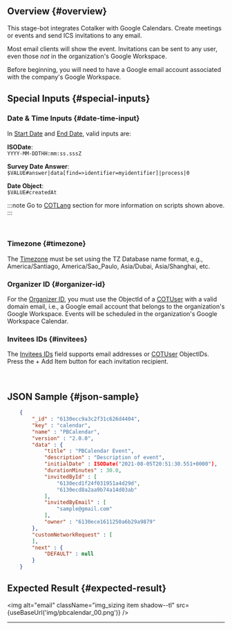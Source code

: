 
## Overview {#overview}

This stage-bot integrates Cotalker with Google Calendars. Create meetings or events and send ICS invitations to any email. 

Most email clients will show the event. Invitations can be sent to any user, even those _not_ in the organization's Google Workspace.

Before beginning, you will need to have a Google email account associated with the company's Google Workspace.

## Special Inputs {#special-inputs}

<div className="alert alert--secondary">

### Date & Time Inputs {#date-time-input}
In [Start Date](#4-start-date-key-initialdate) and [End Date](#5-end-date-key-enddate), valid inputs are:

<div className="padding-left--lg">

**ISODate**: <br/>
`YYYY-MM-DDTHH:mm:ss.sssZ`

**Survey Date Answer**:<br/>
`$VALUE#answer|data[find=>identifier=myidentifier]|process|0`

**Date Object**:<br/>
`$VALUE#createdAt`

:::note
Go to [COTLang](/docs/documentation/automation/cotlang/admin_cotlang) section for more information on scripts shown above.
:::

</div>
<br/>

### Timezone {#timezone}
The [Timezone](#7-timezone-key-timezone) must be set using the TZ Database name format, e.g., America/Santiago, America/Sao_Paulo, Asia/Dubai, Asia/Shanghai, etc.

### Organizer ID {#organizer-id}
For the [Organizer ID](#8-organizer-id-key-organizer), you must use the ObjectId of a [COTUser](docs/documentation/models/users/model_users) with a valid domain email, i.e., a Google email account that belongs to the organization's Google Workspace. Events will be scheduled in the organization's Google Workspace Calendar.

### Invitees IDs {#invitees}
The [Invitees IDs](#9-invitees-ids-key-invitedbyid) field supports email addresses or [COTUser](/docs/documentation/models/users/model_users) ObjectIDs. Press the <span className="badge badge--primary">+ Add Item</span> button for each invitation recipient. 

</div>
<br/>


## JSON Sample {#json-sample}

```json
    {
        "_id" : "6130ecc9a3c2f31c626d4404", 
        "key" : "calendar", 
        "name" : "PBCalendar", 
        "version" : "2.0.0", 
        "data" : {
            "title" : "PBCalendar Event", 
            "description" : "Description of event", 
            "initialDate" : ISODate("2021-08-05T20:51:30.551+0000"), 
            "durationMinutes" : 30.0, 
            "invitedById" : [
                "6130ecd1f24f031951a4d29d", 
                "6130ecd8a2aa9b74a14d03ab"
            ], 
            "invitedByEmail" : [
                "sample@gmail.com"
            ], 
            "owner" : "6130ece1611250a6b29a9879"
        }, 
        "customNetworkRequest" : [
        ], 
        "next" : {
            "DEFAULT" : null
        }
    }
```

## Expected Result {#expected-result}

<img alt="email" className="img_sizing item shadow--tl" src={useBaseUrl('img/pbcalendar_00.png')} />
<br/>


--------


